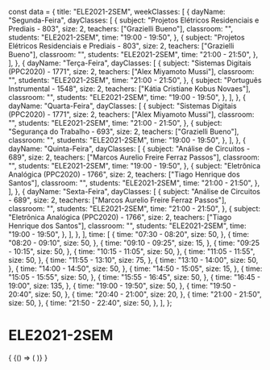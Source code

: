 const data = {
  title: "ELE2021-2SEM",
  weekClasses: [
    {
      dayName: "Segunda-Feira",
      dayClasses: [
        {
          subject: "Projetos Elétricos Residenciais e Prediais - 803",
          size: 2,
          teachers: ["Grazielli Bueno"],
          classroom: "",
          students: "ELE2021-2SEM",
          time: "19:00 - 19:50",
        },
        {
          subject: "Projetos Elétricos Residenciais e Prediais - 803",
          size: 2,
          teachers: ["Grazielli Bueno"],
          classroom: "",
          students: "ELE2021-2SEM",
          time: "21:00 - 21:50",
        },
      ],
    },
    {
      dayName: "Terça-Feira",
      dayClasses: [
        {
          subject: "Sistemas Digitais (PPC2020) - 1771",
          size: 2,
          teachers: ["Alex Miyamoto Mussi"],
          classroom: "",
          students: "ELE2021-2SEM",
          time: "21:00 - 21:50",
        },
        {
          subject: "Português Instrumental - 1548",
          size: 2,
          teachers: ["Kátia Cristiane Kobus Novaes"],
          classroom: "",
          students: "ELE2021-2SEM",
          time: "19:00 - 19:50",
        },
      ],
    },
    {
      dayName: "Quarta-Feira",
      dayClasses: [
        {
          subject: "Sistemas Digitais (PPC2020) - 1771",
          size: 2,
          teachers: ["Alex Miyamoto Mussi"],
          classroom: "",
          students: "ELE2021-2SEM",
          time: "21:00 - 21:50",
        },
        {
          subject: "Segurança do Trabalho - 693",
          size: 2,
          teachers: ["Grazielli Bueno"],
          classroom: "",
          students: "ELE2021-2SEM",
          time: "19:00 - 19:50",
        },
      ],
    },
    {
      dayName: "Quinta-Feira",
      dayClasses: [
        {
          subject: "Análise de Circuitos - 689",
          size: 2,
          teachers: ["Marcos Aurelio Freire Ferraz Passos"],
          classroom: "",
          students: "ELE2021-2SEM",
          time: "19:00 - 19:50",
        },
        {
          subject: "Eletrônica Analógica (PPC2020) - 1766",
          size: 2,
          teachers: ["Tiago Henrique dos Santos"],
          classroom: "",
          students: "ELE2021-2SEM",
          time: "21:00 - 21:50",
        },
      ],
    },
    {
      dayName: "Sexta-Feira",
      dayClasses: [
        {
          subject: "Análise de Circuitos - 689",
          size: 2,
          teachers: ["Marcos Aurelio Freire Ferraz Passos"],
          classroom: "",
          students: "ELE2021-2SEM",
          time: "21:00 - 21:50",
        },
        {
          subject: "Eletrônica Analógica (PPC2020) - 1766",
          size: 2,
          teachers: ["Tiago Henrique dos Santos"],
          classroom: "",
          students: "ELE2021-2SEM",
          time: "19:00 - 19:50",
        },
      ],
    },
  ],
  time: [
    {
      time: "07:30 - 08:20",
      size: 50,
    },
    {
      time: "08:20 - 09:10",
      size: 50,
    },
    {
      time: "09:10 - 09:25",
      size: 15,
    },
    {
      time: "09:25 - 10:15",
      size: 50,
    },
    {
      time: "10:15 - 11:05",
      size: 50,
    },
    {
      time: "11:05 - 11:55",
      size: 50,
    },
    {
      time: "11:55 - 13:10",
      size: 75,
    },
    {
      time: "13:10 - 14:00",
      size: 50,
    },
    {
      time: "14:00 - 14:50",
      size: 50,
    },
    {
      time: "14:50 - 15:05",
      size: 15,
    },
    {
      time: "15:05 - 15:55",
      size: 50,
    },
    {
      time: "15:55 - 16:45",
      size: 50,
    },
    {
      time: "16:45 - 19:00",
      size: 135,
    },
    {
      time: "19:00 - 19:50",
      size: 50,
    },
    {
      time: "19:50 - 20:40",
      size: 50,
    },
    {
      time: "20:40 - 21:00",
      size: 20,
    },
    {
      time: "21:00 - 21:50",
      size: 50,
    },
    {
      time: "21:50 - 22:40",
      size: 50,
    },
  ],
};

# ELE2021-2SEM

<div>
  {
    <BrowserOnly>
      {() => (
        <Grid
          title={data.title}
          weekClasses={data.weekClasses}
          time={data.time}
        />
      )}
    </BrowserOnly>
  }
</div>
